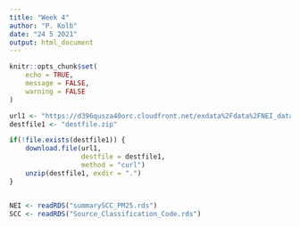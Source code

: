 ---
title: "Week 4"
author: "P. Kolb"
date: "24 5 2021"
output: html_document
---

```{r setup, include=FALSE}
knitr::opts_chunk$set(
	echo = TRUE,
	message = FALSE,
	warning = FALSE
)
```

```{r}
url1 <- "https://d396qusza40orc.cloudfront.net/exdata%2Fdata%2FNEI_data.zip"
destfile1 <- "destfile.zip"

if(!file.exists(destfile1)) {
    download.file(url1, 
                  destfile = destfile1, 
                  method = "curl")
    unzip(destfile1, exdir = ".")
}


NEI <- readRDS("summarySCC_PM25.rds")
SCC <- readRDS("Source_Classification_Code.rds")
```


